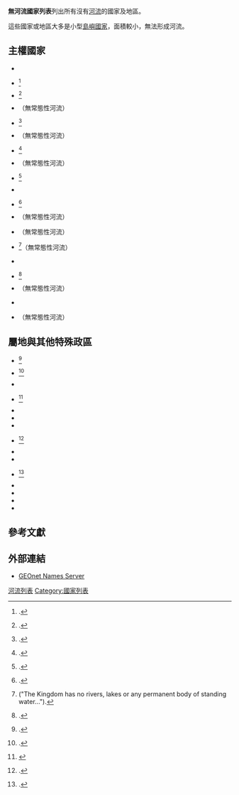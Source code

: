 '''無河流國家列表'''列出所有沒有[[河流|河流]]的國家及地區。

這些國家或地區大多是小型[[島嶼國家|島嶼國家]]，面積較小，無法形成河流。

==主權國家==
*{{Flag|Bahamas}}
*{{Flag|Bahrain}}<ref>{{citation |author=Creative Media Applications, Inc. |title=The Middle East: Bahrain, Cyprus, Egypt |volume=1 |publisher=[[Greenwood_Publishing_Group|Greenwood Press]] |year=2004 |isbn=0-313-32923-0 |page=7 }}.</ref>
*{{Flag|Comoros}}<ref>{{citation |title=[[Aquastat|Aquastat]] |chapter=Comoros |chapter-url=http://www.fao.org/nr/water/aquastat/data/wbsheets/aquastat_water_balance_sheet_com_en.pdf |publisher=[[Food_and_Agriculture_Organization_of_the_United_Nations|Food and Agriculture Organization of the United Nations]] |date=April 10, 2012 |accessdate=April 24, 2012 |archive-date=2012-11-12 |archive-url=https://web.archive.org/web/20121112100347/http://www.fao.org/nr/water/aquastat/data/wbsheets/aquastat_water_balance_sheet_com_en.pdf |dead-url=no }}.</ref>
*{{DJI}}（無常態性河流）
*{{Flag|Kiribati}}<ref>{{citation |first1=Brij V. |last1=Lal |first2=Kate |last2=Fortune |title=The Pacific Islands: An Encyclopedia |volume=1 |publisher=[[University_of_Hawaii_Press|University of Hawaii Press]] |year=2000 |isbn=978-0-8248-2265-1 |page=582}}.</ref>
*{{Flag|Kuwait}}（無常態性河流）
*{{Flag|Maldives}}<ref>{{citation |title=Dragons and Tigers: A Geography of South, East, and Southeast Asia |first=Barbara A. |last=Weightman |edition=3 |publisher=[[John_Wiley_&_Sons|John Wiley & Sons]] |year=2011 |isbn=978-0-470-87628-2 |page=266 }}.</ref>
*{{Flag|Malta}}（無常態性河流）
*{{Flag|Marshall Islands}}<ref>{{citation |title=Pacific Nations and Territories: the Islands of Micronesia, Melanesia, and Polynesia |first=Reilly |last=Ridgell |edition=3 |publisher=Bess Press |year=1995 |isbn=1-57306-006-2 |page=79 }}.</ref>
*{{Flag|Monaco}}
*{{Flag|Nauru}}<ref>{{harvnb|Ridgell|1995|page=92}}.</ref>
*{{Flag|Oman}}（無常態性河流）
*{{Flag|Qatar}}（無常態性河流）
*{{Flag|Saudi Arabia}}<ref>{{citation |title=The Report: Emerging Saudi Arabia 2007 |author=[[Oxford_Business_Group|Oxford Business Group]] |publisher=Oxford Business Group |isbn=978-1-902339-66-5 |year=2007 |page=114}} ("The Kingdom has no rivers, lakes or any permanent body of standing water...").</ref>（無常態性河流）
*{{Flag|Tonga}}
*{{Flag|Tuvalu}}<ref>{{citation |title=[[The_World_Factbook|The World Factbook]] |chapter=Tuvalu |chapter-url=https://www.cia.gov/library/publications/the-world-factbook/geos/tv.html |publisher=[[Central_Intelligence_Agency|Central Intelligence Agency]] |date=May 26, 2011 |accessdate=June 27, 2011 |archive-date=2019-08-01 |archive-url=https://web.archive.org/web/20190801082006/https://www.cia.gov/library/publications/the-world-factbook/geos/tv.html |dead-url=no }}.</ref>
*{{Flag|UAE}}（無常態性河流）
*{{Flag|Vatican City}}
*{{Flag|Yemen}}（無常態性河流）

==屬地與其他特殊政區==
*{{Flag|Anguilla}}<ref>{{citation |title=The Commonwealth Yearbook 2006 |first=Richard |last=Green |author2=[[Commonwealth_Secretariat|Commonwealth Secretariat]] |publisher=Nexus Strategic Partnerships Ltd. |year=2006 |isbn=978-0-9549629-4-4 |page=404}}.</ref>
*{{Flag|Bermuda}}<ref>{{harvnb|Green|Commonwealth Secretariat|2006|page=405}}.</ref>
*{{Flag|British Indian Ocean Territory}}
*{{Flag|Cayman Islands}}<ref>{{Cite web |url=http://waterauthority.ky/index.php?option=com_content&task=view&id=98&Itemid=190 |title=存档副本 |accessdate=2015-06-19 |archive-date=2018-04-14 |archive-url=https://web.archive.org/web/20180414093303/http://www.waterauthority.ky/index.php?option=com_content&task=view&id=98&Itemid=190 |dead-url=no }}</ref>
*{{Flag|Christmas Island}}
*{{Flag|Cocos (Keeling) Islands}}
*{{Flag|Easter Island}}
*{{Flag|Gibraltar}}<ref>{{harvnb|Green|Commonwealth Secretariat|2006|page=414}}.</ref>
*{{Flag|Niue}}
*{{Flag|Norfolk Island}}
*{{Flag|Pitcairn Islands}}<ref>{{citation |title=Pub. 120 Sailing Directions (Planning Guide) Pacific Ocean and Southeast Ocean |author=[[National_Geospatial-Intelligence_Agency|National Geospatial-Intelligence Agency]] |edition=4 |publisher=ProStar Publications |year=2006 |isbn=1-57785-663-5 |page=307}}.</ref>
*{{Flag|Saint Barthélemy}}
*{{Flag|Saint Martin}}
*{{Flag|Tokelau}}
*{{Flag|Wallis and Futuna}}

==參考文獻==
{{Reflist}}

==外部連結==
*[http://earth-info.nga.mil/gns/html/index.html GEOnet Names Server] {{WebCite|url=https://www.webcitation.org/61AMON3Nn?url=http://earth-info.nga.mil/gns/html/index.html |date=20110824015245 |dateformat=iso }}

[[Category:河流列表|]]
[[Category:國家列表|Category:國家列表]]